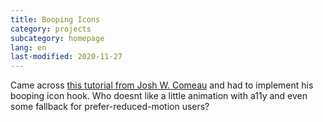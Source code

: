 ```yaml
---
title: Booping Icons
category: projects
subcategory: homepage
lang: en
last-modified: 2020-11-27
---
```


Came across
[this tutorial from Josh W. Comeau](https://www.joshwcomeau.com/react/boop/) and
had to implement his booping icon hook. Who doesnt like a little animation with
a11y and even some fallback for prefer-reduced-motion users?
